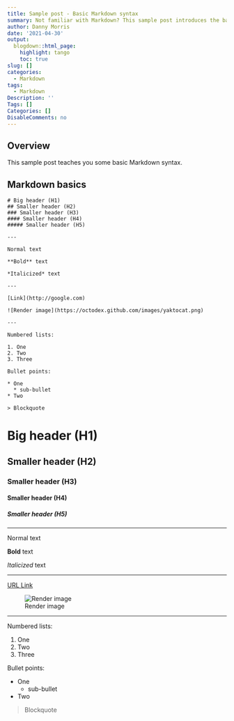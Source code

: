 ```yaml
---
title: Sample post - Basic Markdown syntax
summary: Not familiar with Markdown? This sample post introduces the basics
author: Danny Morris
date: '2021-04-30'
output:
  blogdown::html_page:
    highlight: tango
    toc: true
slug: []
categories:
  - Markdown
tags:
  - Markdown
Description: ''
Tags: []
Categories: []
DisableComments: no
---
```


## Overview

This sample post teaches you some basic Markdown syntax.

## Markdown basics

```
# Big header (H1)
## Smaller header (H2)
### Smaller header (H3)
#### Smaller header (H4)
##### Smaller header (H5)

---

Normal text

**Bold** text

*Italicized* text

---

[Link](http://google.com)

![Render image](https://octodex.github.com/images/yaktocat.png)

---

Numbered lists:

1. One
2. Two
3. Three

Bullet points:

* One
  * sub-bullet
* Two

> Blockquote
```

# Big header (H1)
## Smaller header (H2)
### Smaller header (H3)
#### Smaller header (H4)
##### Smaller header (H5)

---

Normal text

**Bold** text

*Italicized* text

---

[URL Link](http://google.com)

![Render image](https://octodex.github.com/images/yaktocat.png)

---

Numbered lists:

1. One
2. Two
3. Three

Bullet points:

* One
  * sub-bullet
* Two

> Blockquote